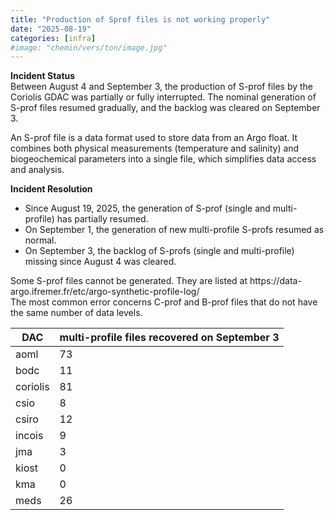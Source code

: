 ```yaml
---
title: "Production of Sprof files is not working properly"
date: "2025-08-19"
categories: [infra]
#image: "chemin/vers/ton/image.jpg"
---
```

**Incident Status**  
Between August 4 and September 3, the production of S-prof files by the Coriolis GDAC was partially or fully interrupted. The nominal generation of S-prof files resumed gradually, and the backlog was cleared on September 3.

An S-prof file is a data format used to store data from an Argo float. It combines both physical measurements (temperature and salinity) and biogeochemical parameters into a single file, which simplifies data access and analysis.

**Incident Resolution**

- Since August 19, 2025, the generation of S-prof (single and multi-profile) has partially resumed.
- On September 1, the generation of new multi-profile S-profs resumed as normal.
- On September 3, the backlog of S-profs (single and multi-profile) missing since August 4 was cleared.

Some S-prof files cannot be generated. They are listed at https://data-argo.ifremer.fr/etc/argo-synthetic-profile-log/  
The most common error concerns C-prof and B-prof files that do not have the same number of data levels.


| DAC       | multi-profile files recovered on September 3 |
|-----------|-------------------------------|
| aoml      | 73 |
| bodc      | 11 |
| coriolis  | 81 |
| csio      | 8  |
| csiro     | 12 |
| incois    | 9  |
| jma       | 3  |
| kiost     | 0  |
| kma       | 0  |
| meds      | 26 |

